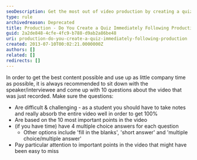 ```yaml
---
seoDescription: Get the most out of video production by creating a quiz immediately after recording to ensure accurate note-taking and understanding.
type: rule
archivedreason: Deprecated
title: Production - Do You Create a Quiz Immediately Following Production?
guid: 2a2de848-4cfe-4fc9-b788-d9ab2a86be48
uri: production-do-you-create-a-quiz-immediately-following-production
created: 2013-07-10T00:02:21.0000000Z
authors: []
related: []
redirects: []
---
```


In order to get the best content possible and use up as little company time as possible, it is always recommended to sit down with the speaker/interviewee and come up with 10 questions about the video that was just recorded.
Make sure the questions:

- Are difficult & challenging - as a student you should have to take notes and really absorb the entire video well in order to get 100%
- Are based on the 10 most important points in the video
- (if you have time) have 4 multiple choice answers for each question
  - Other options include 'fill in the blanks', 'short answer' and 'multiple choice/multiple answer'
- Pay particular attention to important points in the video that might have been easy to miss